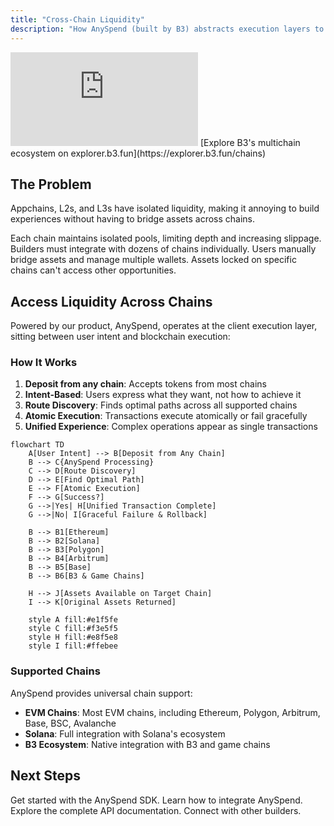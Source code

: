 ```yaml
---
title: "Cross-Chain Liquidity"
description: "How AnySpend (built by B3) abstracts execution layers to provide unified access to liquidity across all blockchain networks"
---
```


 <iframe
   className="w-full aspect-video rounded-xl"
    src="https://customer-gg6qs7nm5ue94t64.cloudflarestream.com/4453d7f20bb58fb822f0e114e4887ab5/iframe?muted=true&loop=true&autoplay=true&poster=https%3A%2F%2Fcustomer-gg6qs7nm5ue94t64.cloudflarestream.com%2F4453d7f20bb58fb822f0e114e4887ab5%2Fthumbnails%2Fthumbnail.jpg%3Ftime%3D%26height%3D600"
    title="Liquidity Fragmentation"
    frameBorder="0"
  allow="accelerometer; autoplay; clipboard-write; encrypted-media; gyroscope; picture-in-picture"
  allowFullScreen
  ></iframe>

<Note>
[Explore B3's multichain ecosystem on explorer.b3.fun](https://explorer.b3.fun/chains)
</Note>

## The Problem

Appchains, L2s, and L3s have isolated liquidity, making it annoying to build experiences without having to bridge assets across chains.


<CardGroup cols={2}>

<Card title="Fragmented Liquidity" icon="puzzle-piece">
  Each chain maintains isolated pools, limiting depth and increasing slippage.
</Card>

<Card title="Complex Integration" icon="gears">
  Builders must integrate with dozens of chains individually.
</Card>

<Card title="Poor UX" icon="face-frown">
  Users manually bridge assets and manage multiple wallets.
</Card>

<Card title="Capital Inefficiency" icon="chart-line-down">
  Assets locked on specific chains can't access other opportunities.
</Card>

</CardGroup>

## Access Liquidity Across Chains

Powered by our product, AnySpend, operates at the client execution layer, sitting between user intent and blockchain execution:

### How It Works

1. **Deposit from any chain**: Accepts tokens from most chains
2. **Intent-Based**: Users express what they want, not how to achieve it
3. **Route Discovery**: Finds optimal paths across all supported chains
4. **Atomic Execution**: Transactions execute atomically or fail gracefully
5. **Unified Experience**: Complex operations appear as single transactions

```mermaid
flowchart TD
    A[User Intent] --> B[Deposit from Any Chain]
    B --> C{AnySpend Processing}
    C --> D[Route Discovery]
    D --> E[Find Optimal Path]
    E --> F[Atomic Execution]
    F --> G[Success?]
    G -->|Yes| H[Unified Transaction Complete]
    G -->|No| I[Graceful Failure & Rollback]
    
    B --> B1[Ethereum]
    B --> B2[Solana]
    B --> B3[Polygon]
    B --> B4[Arbitrum]
    B --> B5[Base]
    B --> B6[B3 & Game Chains]
    
    H --> J[Assets Available on Target Chain]
    I --> K[Original Assets Returned]
    
    style A fill:#e1f5fe
    style C fill:#f3e5f5
    style H fill:#e8f5e8
    style I fill:#ffebee
```

### Supported Chains

AnySpend provides universal chain support:

- **EVM Chains**: Most EVM chains, including Ethereum, Polygon, Arbitrum, Base, BSC, Avalanche
- **Solana**: Full integration with Solana's ecosystem
- **B3 Ecosystem**: Native integration with B3 and game chains

## Next Steps

<CardGroup cols={2}>

<Card title="Try AnySpend" icon="rocket" href="/anyspend/introduction">
  Get started with the AnySpend SDK.
</Card>

<Card title="Integration Guide" icon="book" href="/anyspend/installation">
  Learn how to integrate AnySpend.
</Card>

<Card title="API Reference" icon="code" href="/anyspend/api-reference/introduction">
  Explore the complete API documentation.
</Card>

<Card title="Join Discord" icon="discord" href="https://discord.gg/b3dotfun">
  Connect with other builders.
</Card>

</CardGroup>
